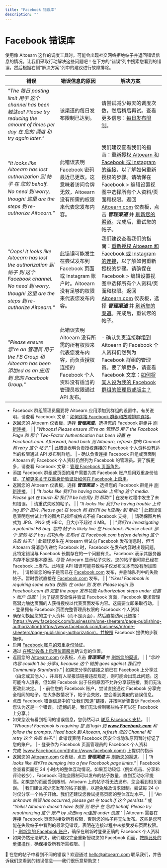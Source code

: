 ```yaml
---
title: "Facebook 错误库"
description: ""
---
```


# Facebook 错误库

使用像 Aitoearn 这样的调度工具时，可能会出现社交网络拒绝帖子并返回错误信息的情况。让我们采取行动解决这些问题吧！在下方的“错误”列中搜索您看到的错误，然后根据右侧“解决方案”列中的建议进行故障排除。

| **错误** | **错误信息的原因** | **解决方案** |
| --- | --- | --- |
| *"The 每日 posting limit 用于 这个 channel has been 触达ed! Please try reducing the amount of times per day 在 您的 调度 和 try again later."* | 该渠道的每日发布限制已达到。 | 请尝试减少每天的调度次数，然后稍后再试。查看更多信息：[每日发布限制](https://aitoearn.helpscoutdocs.com/article/646-daily-posting-limits)。 |
| *"It looks like Aitoearn has lost authorization 到 帖子 在 您的 behalf. No need 到 worry, though! 这里 are the steps 到 re-authorize Aitoearn."* | 此错误表明 Facebook 密码最近已更改。这意味着访问令牌无效，Aitoearn 没有所需的权限来代表您发布内容。 | 我们建议查看我们的指南：[重新授权 Aitoearn 和 Facebook 或 Instagram 的连接](https://aitoearn.helpscoutdocs.com/article/565-troubleshooting-facebook-and-instagram-connections#h_01HBEJQ2DJ2B7PCMYE3RR1JWC4)，以了解如何重新授权的步骤。请确保在 Facebook > 编辑设置视图中选择所有个人资料/页面和权限。返回 [Aitoearn.com](https://aitoearn.com/) 仪表板，点击 ***管理渠道*** 并 [刷新您的渠道](https://aitoearn.helpscoutdocs.com/article/573-refreshing-a-channel-in-aitoearn)。完成后，重试您的帖子。 |
| *"Oops! It looks like Aitoearn has lost the authorization 到 帖子 到 这个 Facebook channel. No need 到 worry, though! 这里 are the steps 到 re-authorize Aitoearn."* | 此错误可能发生在尝试发布到 Facebook 页面或 Instagram 账户时。Aitoearn 没有足够的权限来代表您发布内容。 | 我们建议查看我们的指南：[重新授权 Aitoearn 和 Facebook 或 Instagram 的连接](https://aitoearn.helpscoutdocs.com/article/565-troubleshooting-facebook-and-instagram-connections#h_01HBEJQ2DJ2B7PCMYE3RR1JWC4)，以了解如何重新授权的步骤。请确保在 Facebook > 编辑设置视图中选择所有个人资料/页面和权限。返回 [Aitoearn.com](https://aitoearn.com/) 仪表板，选择 ***管理渠道*** 并 [刷新您的渠道](https://aitoearn.helpscoutdocs.com/article/573-refreshing-a-channel-in-aitoearn)。完成后，重试您的帖子。 |
| *"Please ensure 您're an 管理员 用于 the FB Group 和 Aitoearn has been 添加ed as an 应用 到 您的 Facebook Group."* | 此错误表明 Aitoearn 没有所需的所有权限来代表您发布内容，而负责授权连接的 Facebook 个人资料没有适当的管理员权限通过 API 发布。 | - 确认负责连接群组到 Aitoearn 的 Facebook 个人资料仍然列为 Facebook 群组的管理员。要了解更多，请查看 Facebook 文章：[如何将某人设为我的 Facebook 群组的管理员或版主？](https://www.facebook.com/help/148640791872225?helpref=faq_content)  
- Facebook 群组管理员需要将 Aitoearn 应用添加到群组的设置中。有关说明，请查看 Facebook 文章：[如何连接 Facebook 群组和故障排除连接](https://aitoearn.helpscoutdocs.com/article/570-connecting-facebook-groups-and-troubleshooting-connections)。  
- 返回您的 Aitoearn 仪表板，选择 ***管理渠道***，选择您的 Facebook 群组并 [刷新连接](https://aitoearn.helpscoutdocs.com/article/573-refreshing-a-channel-in-aitoearn)。 |
| *"Whoops! Please ensure 您're an 管理员 用于 the Facebook Page 和 那个 Two-Factor Authentication has been 设置 在 Facebook.com. Afterward, head back 到 Aitoearn, refresh 您的 Channel 和 retry 这个 帖子."* | 此错误表明负责授权连接的 Facebook 个人资料没有适当的权限通过 API 发布到群组。 | - 确认负责连接 Facebook 群组或页面到 Aitoearn 的 Facebook 个人资料仍然列为 Facebook 的管理员。要了解更多，请查看 Facebook 文章：[管理 Facebook 页面角色](https://www.facebook.com/help/187316341316631)。  
- 添加 Facebook 群组或页面的用户需要为其 Facebook 账户启用双重身份验证。[了解更多关于双重身份验证及如何在 Facebook 上启用](https://www.facebook.com/help/148233965247823)。  
- 返回您的 Aitoearn 仪表板，选择 ***管理渠道*** > 选择您的 Facebook 群组并 [刷新连接](https://aitoearn.helpscoutdocs.com/article/573-refreshing-a-channel-in-aitoearn)。 |
| *"It looks like 我们're having trouble 上传ing 这个 media. Please get 在 touch 和 我们'll be h应用y 到 帮助!"* | 在发布过程中发生了未知错误。 | 请重试失败的帖子。 |
| *"It looks like 我们're having trouble 上传ing 那个 图片. Please get 在 touch 和 我们'll be h应用y 到 帮助!"* | 此错误信息表明您尝试上传的图片已损坏或格式不被 Facebook 支持。 | 请确保图片格式为 JPG、PNG 或 HEIC，且大小不超过 4 MB。 |
| *"我们're investigating a potential FB bug. 您的 帖子 is likely live 在 Facebook. Please check 那个 您的 帖子 has 成功fully 发布ed 在 Facebook.com before deleting 这个 失败 帖子."* | 此错误发生在 Aitoearn 尝试向 Facebook 发布消息时，但当 Aitoearn 将消息传递给 Facebook 时，Facebook 在发布内容时出现问题。此特定错误与 Facebook 长期存在的一个问题有关。Facebook 表示其服务器内存不足是根本原因。尽管 Aitoearn 显示帖子失败，您的帖子很可能已经在 Facebook 上发布。此特定 API 错误可能导致帖子仅发布文本而没有附加图片。 | 请检查您的帖子是否已在 [Facebook.com](https://facebook.com/) 发布，并删除队列中的失败帖子。暂时尝试直接在 [Facebook.com](https://facebook.com/) 发布。 |
| *"Yikes! Facebook is requiring some extra 权限s 在 order 到 发布. Please login 到 Facebook.com 和 完整 the page 发布功能 Authorization steps under 设置 > 账户 设置."* | 为了提高安全性并验证 Facebook 页面，Facebook 要求管理高潜力触达页面的人获得授权以代表页面发布内容。这需要立即采取行动。 | - 登录拥有 Facebook 页面完整管理员权限的 Facebook 个人资料  
- 确保切换回您的主个人资料（而不是页面），然后直接访问此链接：[https://www.facebook.com/business/m/one-sheeters/page-publishing-authorization](https://www.facebook.com/business/m/one-sheeters/page-publishing-authorization)，并按照 Facebook 提供的步骤操作。  
- 启用 [Facebook 账户的双重身份验证](https://www.facebook.com/help/148233965247823?helpref=faq_content)。  
- 通过 [在移动设备上启用位置服务](https://www.facebook.com/help/275925085769221?helpref=faq_content)确认您的位置。  
- 返回您的 [Aitoearn.com](https://aitoearn.com/) 仪表板，点击 ***管理渠道*** 并 [刷新您的渠道](https://aitoearn.helpscoutdocs.com/article/573-refreshing-a-channel-in-aitoearn)。 |
| *"您的 内容 couldn't be 分享d, because 这个 链接 goes against 我们的 Community Standards."* | 如果您分享的链接之前已在 Facebook 上分享过（由您或其他人），并且有人举报该链接违反规定，则可能会出现此问题。这可能令人沮丧，但如果 Facebook 出于任何原因不允许分享该链接，我们无法更改此决定。 | - 前往您的 Facebook 账户，尝试直接通过 Facebook 分享完全相同的帖子。在大多数情况下，帖子会失败，您会看到类似的错误信息。  
- 点击 Facebook 错误信息中的“让我们知道”链接，并按照步骤告诉 Facebook 您认为这是一个错误。（遗憾的是，我们无法控制哪些帖子可以在 Facebook 上分享。）  
- 如果您没有看到相同的错误信息，您仍然可以 [联系 Facebook 支持](https://business.facebook.com/help/contact/571927962827151)。 |
| *"Whoops! Facebook is requiring 您 到 login 到 **www.Facebook.com** 和 follow the prompts. Head back 到 Aitoearn, refresh 您的 Channel 和 retry 这个 失败 帖子."* | 此错误表明 Facebook 因安全或隐私原因暂时标记了您的账户。 | - 登录作为 Facebook 页面管理员的 Facebook 个人资料  
- 完成 [www.Facebook.com](http://www.facebook.com/) 上提供的指示  
- 返回您的 [Aitoearn.com](https://aitoearn.com/) 仪表板，点击 ***管理渠道*** 并 [刷新您的渠道](https://aitoearn.helpscoutdocs.com/article/573-refreshing-a-channel-in-aitoearn)。 |
| *“It looks like 我们’re bumping into a few Facebook page limits.”* | Facebook 会查看页面在 24 小时内的整体互动情况。如果互动较低（例如点击、分享和评论较少），Facebook 可能会限制可以发布的帖子数量，直到互动水平提高。如果您的页面受到限制，Aitoearn 上的帖子将无法发布，您会看到相关错误。 | 我们建议减少您发布的帖子数量，以避免触及请求限制。尝试每 24 小时仅分享一个帖子开始。我们还建议您尝试提高页面的整体互动水平。 |
| *“An unknown 错误 has occurred, please get 在 touch if 这个 persists."* 或 *"Yoiks! Aitoearn doesn’t have 权限 到 帖子 在 您的 behalf. Please try reauthorizing 这个 账户 by 点击ing re连接 under 设置."* | Aitoearn 需要在连接 Facebook 页面时接受所有权限，否则您的帖子将无法发布。这些是您可能在失败帖子中看到的最常见错误，表明在连接过程中未接受发布页面权限。 | - [刷新您的 Facebook 账户](https://aitoearn.helpscoutdocs.com/article/573-refreshing-a-channel-in-aitoearn)，确保在刷新时登录正确的 Facebook 个人资料  
- 如果仍然无法解决，我们建议完全重新授权您的 Facebook 页面，[按照此处的步骤操作](https://aitoearn.helpscoutdocs.com/article/565-troubleshooting-facebook-and-instagram-connections#h_01HBEJQ2DJ2B7PCMYE3RR1JWC4)，确保接受所有所需权限。 |

📝 在您的帖子中看到不同的错误？欢迎通过 [hello@aitoearn.com](mailto:hello@aitoearn.com) 联系我们，并告诉我们您看到的错误信息——我们很乐意帮助您！
